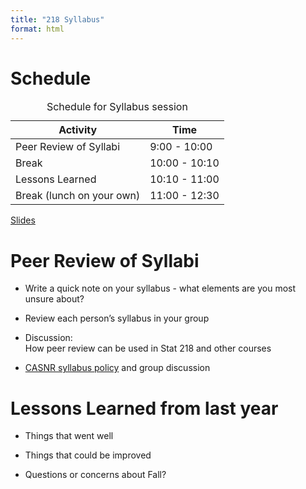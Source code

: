 ```yaml
---
title: "218 Syllabus"
format: html
---
```


# Schedule

| Activity                  | Time          |
|---------------------------|---------------|
| Peer Review of Syllabi    | 9:00 - 10:00  |
| Break                     | 10:00 - 10:10 |
| Lessons Learned           | 10:10 - 11:00 |
| Break (lunch on your own) | 11:00 - 12:30 |

: Schedule for Syllabus session

[Slides](04-syllabus-slides.qmd)

# Peer Review of Syllabi {#peer-review}

-   Write a quick note on your syllabus - what elements are you most unsure about?

-   Review each person's syllabus in your group

-   Discussion:\
    How peer review can be used in Stat 218 and other courses

-   [CASNR syllabus policy](https://unlcms.unl.edu/ianr/casnr-2/casnr-syllabus-requirements) and group discussion

# Lessons Learned from last year {#lessons-learned}

-   Things that went well

-   Things that could be improved

-   Questions or concerns about Fall?
